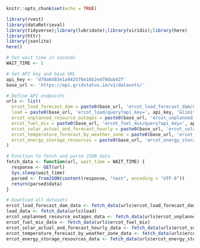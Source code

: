 ```r
knitr::opts_chunk$set(echo = TRUE)
```

```r

library(rvest)
library(dataRetrieval)
library(tidyverse);library(lubridate);library(viridis);library(here)
library(httr)
library(jsonlite)
here()

```

```r
# Set wait time in seconds
WAIT_TIME <- 1

# Set API key and base URL
api_key <- 'd70a0d83e1a942578e16b2ed70dab42f'
base_url <- 'https://api.gridstatus.io/v1/datasets/'

# Define API endpoints
urls <- list(
  ercot_load_forecast_dam = paste0(base_url, 'ercot_load_forecast_dam/query?api_key=', api_key, '&limit=1000'),
  load = paste0(base_url, 'ercot_load/query?api_key=', api_key, '&limit=1000'),
  ercot_unplanned_resource_outages = paste0(base_url, 'ercot_unplanned_resource_outages/query?api_key=', api_key, '&limit=1000'),
  ercot_fuel_mix = paste0(base_url, 'ercot_fuel_mix/query?api_key=', api_key, '&limit=1000'),
  ercot_solar_actual_and_forecast_hourly = paste0(base_url, 'ercot_solar_actual_and_forecast_hourly/query?api_key=', api_key, '&limit=1000'),
  ercot_temperature_forecast_by_weather_zone = paste0(base_url, 'ercot_temperature_forecast_by_weather_zone/query?api_key=', api_key, '&limit=1000'),
  ercot_energy_storage_resources = paste0(base_url, 'ercot_energy_storage_resources/query?api_key=', api_key, '&limit=1000')
)

# Function to fetch and parse JSON data
fetch_data <- function(url, wait_time = WAIT_TIME) {
  response <- GET(url)
  Sys.sleep(wait_time)
  parsed <- fromJSON(content(response, "text", encoding = "UTF-8"))
  return(parsed$data)
}

# Download all datasets
ercot_load_forecast_dam_data <- fetch_data(urls$ercot_load_forecast_dam)
load_data <- fetch_data(urls$load)
ercot_unplanned_resource_outages_data <- fetch_data(urls$ercot_unplanned_resource_outages)
ercot_fuel_mix_data <- fetch_data(urls$ercot_fuel_mix)
ercot_solar_actual_and_forecast_hourly_data <- fetch_data(urls$ercot_solar_actual_and_forecast_hourly)
ercot_temperature_forecast_by_weather_zone_data <- fetch_data(urls$ercot_temperature_forecast_by_weather_zone)
ercot_energy_storage_resources_data <- fetch_data(urls$ercot_energy_storage_resources)
```

